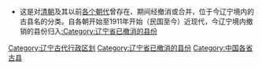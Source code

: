 * 这是对[[清朝|清朝]]及其以前[[中国朝代|各个朝代]]曾存在、期间经撤消或合并，位于今辽宁境内的古县名的分类。自各朝开始至1911年开始（民国至今）近现代，今辽宁境内撤销的县份归入[[:Category:辽宁省已撤消的县份|:Category:辽宁省已撤消的县份]]
{{中国古代行政区划分类向导|state=expanded}}

[[Category:辽宁古代行政区划|Category:辽宁古代行政区划]]
[[Category:辽宁省已撤消的县份|Category:辽宁省已撤消的县份]]
[[Category:中国各省古县|Category:中国各省古县]]
